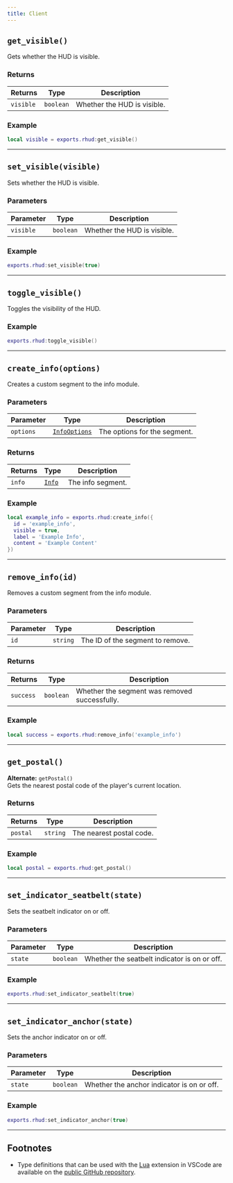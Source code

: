 ```yaml
---
title: Client
---
```


## `get_visible()`
Gets whether the HUD is visible.

### Returns
| Returns | Type | Description |
| --- | --- | --- |
| `visible` | `boolean` | Whether the HUD is visible. |

### Example
```lua title="client.lua"
local visible = exports.rhud:get_visible()
```

---

## `set_visible(visible)`
Sets whether the HUD is visible.

### Parameters
| Parameter | Type | Description |
| --- | --- | --- |
| `visible` | `boolean` | Whether the HUD is visible. |

### Example
```lua title="client.lua"
exports.rhud:set_visible(true)
```

---

## `toggle_visible()`
Toggles the visibility of the HUD.

### Example
```lua title="client.lua"
exports.rhud:toggle_visible()
```

---

## `create_info(options)`
Creates a custom segment to the info module.

### Parameters
| Parameter | Type | Description |
| --- | --- | --- |
| `options` | [`InfoOptions`](/objects/info-options/) | The options for the segment. |

### Returns
| Returns | Type | Description |
| --- | --- | --- |
| `info` | [`Info`](/objects/info/) | The info segment. |

### Example
```lua title="client.lua"
local example_info = exports.rhud:create_info({
  id = 'example_info',
  visible = true,
  label = 'Example Info',
  content = 'Example Content'
})
```

---

## `remove_info(id)`
Removes a custom segment from the info module.

### Parameters
| Parameter | Type | Description |
| --- | --- | --- |
| `id` | `string` | The ID of the segment to remove. |

### Returns
| Returns | Type | Description |
| --- | --- | --- |
| `success` | `boolean` | Whether the segment was removed successfully. |

### Example
```lua title="client.lua"
local success = exports.rhud:remove_info('example_info')
```

---

## `get_postal()`
**Alternate:** `getPostal()`\
Gets the nearest postal code of the player's current location.

### Returns
| Returns | Type | Description |
| --- | --- | --- |
| `postal` | `string` | The nearest postal code. |

### Example
```lua title="client.lua"
local postal = exports.rhud:get_postal()
```

---

## `set_indicator_seatbelt(state)`
Sets the seatbelt indicator on or off.

### Parameters
| Parameter | Type | Description |
| --- | --- | --- |
| `state` | `boolean` | Whether the seatbelt indicator is on or off. |

### Example
```lua title="client.lua"
exports.rhud:set_indicator_seatbelt(true)
```

---

## `set_indicator_anchor(state)`
Sets the anchor indicator on or off.

### Parameters
| Parameter | Type | Description |
| --- | --- | --- |
| `state` | `boolean` | Whether the anchor indicator is on or off. |

### Example
```lua title="client.lua"
exports.rhud:set_indicator_anchor(true)
```

---

## Footnotes

- Type definitions that can be used with the [Lua](https://marketplace.visualstudio.com/items?itemName=sumneko.lua) extension in VSCode are available on the [public GitHub repository](https://github.com/Raxdiam/rHUD).
